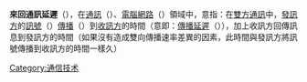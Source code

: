 {{unreferenced|time=2018-10-31T14:43:40+00:00}}
{{expand|time=2011-02-25T15:37:07+00:00}}
{{NoteTA
|G1 = Communication
|G2 = IT
}}
'''來回通訊延遲'''（{{lang|en|Round-trip delay time}}），在[[通訊|通訊]]（{{lang|en|Communication}}）、[[電腦網路|電腦網路]]（{{lang|en|Computer network}}）領域中，意指：在[[雙方通訊|雙方通訊]]中，[[發訊方|發訊方]]的[[訊號|訊號]]（{{lang|en|Signal}}）[[傳播|傳播]]（{{lang|en|Propagation}}）到[[收訊方|收訊方]]的時間（意即：[[傳播延遲|傳播延遲]]（{{lang|en|Propagation delay}}）），加上收訊方回傳訊息到發訊方的時間（如果沒有造成雙向傳播速率差異的因素，此時間與發訊方將訊號傳播到收訊方的時間一樣久）

[[Category:通信技术|Category:通信技术]]